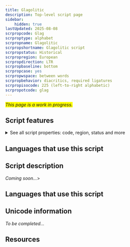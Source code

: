 ```yaml
---
title: Glagolitic
description: Top-level script page
sidebar:
    hidden: true
lastUpdated: 2025-08-08
scrpropcode: Glag
scrproptype: alphabet
scrpropname: Glagolitic
scrpropshortname: Glagolitic script
scrpropstatus: Historical
scrpropregion: European
scrpropdirection: LTR
scrpropbaseline: bottom
scrpropcase: yes
scrpropwspace: between words
scrpropbehavior: diacritics, required ligatures
scrpropisocode: 225 (left-to-right alphabetic)
scrpropotcode: glag
---
```


<span style='background-color:yellow'>_This page is a work in progress._</span>


## Script features

<details>
<summary> See all script properties: code, region, status and more</summary>
<ScriptInfo />
</details>

## Languages that use this script

<WsList script='Glag' wsMax='5' />

## Script description

_Coming soon..._>

## Languages that use this script

<WsList script='Glag' wsMax='5' />

## Unicode information

_To be completed..._

## Resources

<ScriptResources detailSummary='seemore' />

